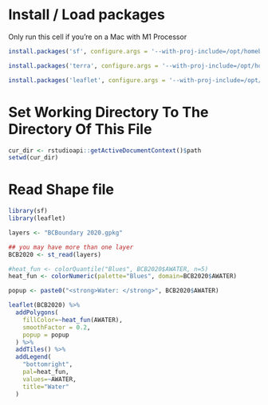# Install / Load packages

Only run this cell if you're on a Mac with M1 Processor

```r
install.packages('sf', configure.args = '--with-proj-include=/opt/homebrew/include/ --with-proj-lib=/opt/homebrew/lib/', configure.vars = 'GDAL_DATA=/opt/homebrew/opt/gdal/share/gdal/')

install.packages('terra', configure.args = '--with-proj-include=/opt/homebrew/include/ --with-proj-lib=/opt/homebrew/lib/', configure.vars = 'GDAL_DATA=/opt/homebrew/opt/gdal/share/gdal/')

install.packages('leaflet', configure.args = '--with-proj-include=/opt/homebrew/include/ --with-proj-lib=/opt/homebrew/lib/', configure.vars = 'GDAL_DATA=/opt/homebrew/opt/gdal/share/gdal/')
```

# Set Working Directory To The Directory Of This File

```r
cur_dir <- rstudioapi::getActiveDocumentContext()$path
setwd(cur_dir)
```


# Read Shape file

```r
library(sf)
library(leaflet)

layers <- "BCBoundary 2020.gpkg"

## you may have more than one layer
BCB2020 <- st_read(layers)

#heat_fun <- colorQuantile("Blues", BCB2020$AWATER, n=5)
heat_fun <- colorNumeric(palette="Blues", domain=BCB2020$AWATER)

popup <- paste0("<strong>Water: </strong>", BCB2020$AWATER)

leaflet(BCB2020) %>%
  addPolygons(
    fillColor=~heat_fun(AWATER),
    smoothFactor = 0.2,
    popup = popup
  ) %>%
  addTiles() %>%
  addLegend(
    "bottomright",
    pal=heat_fun,
    values=~AWATER,
    title="Water"
  )
```